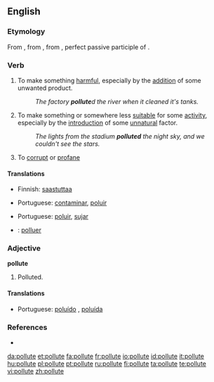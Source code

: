==English==

===Etymology===
From {{etyl|enm|en}} {{term|polluten||lang=enm}}, from {{etyl|la|en}} {{term|pollutum|pollūtum||lang=la|}}, from {{term|pollutus|pollūtus|no longer virgin", "unchaste|lang=la}}, perfect passive participle of {{term|polluo|polluō|lang=la|soil", "defile", "dishonor}}.

===Verb===
{{en-verb|pollut|es}}

# {{transitive}} To make something [[harmful]], especially by the [[addition]] of some unwanted product.
#: ''The factory '''pollute'''d the river when it cleaned it's tanks.''
# {{transitive}} To make something or somewhere less [[suitable]] for some [[activity]], especially by the [[introduction]] of some [[unnatural]] factor.
#: ''The lights from the stadium '''polluted''' the night sky, and we couldn't see the stars.''
#{{dated}} To [[corrupt]] or [[profane]]

====Translations====
{{trans-top|to make something harmful}}
* Finnish: [[saastuttaa]]
{{trans-mid}}
* Portuguese: [[contaminar]], [[poluir]]
{{trans-bottom}}

{{trans-top|to make something or somewhere less suitable}}
* Portuguese: [[poluir]], [[sujar]]
{{trans-mid}}
{{trans-bottom}}

{{checktrans-top}}
* {{ttbc|Interlingua}}: [[polluer]]
{{checktrans-mid}}
{{checktrans-bottom}}

===Adjective===
'''pollute'''

# {{rare}} Polluted.

====Translations====
* Portuguese: [[poluído]] {{m}}, [[poluída]] {{f}}

===References===
* {{R:Webster 1913}}

[[da:pollute]]
[[et:pollute]]
[[fa:pollute]]
[[fr:pollute]]
[[io:pollute]]
[[id:pollute]]
[[it:pollute]]
[[hu:pollute]]
[[pl:pollute]]
[[pt:pollute]]
[[ru:pollute]]
[[fi:pollute]]
[[ta:pollute]]
[[te:pollute]]
[[vi:pollute]]
[[zh:pollute]]